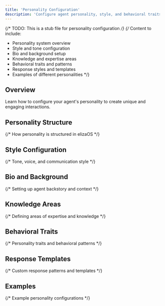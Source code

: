 ```yaml
---
title: 'Personality Configuration'
description: 'Configure agent personality, style, and behavioral traits'
---
```


{/* TODO: This is a stub file for personality configuration */}
{/* Content to include:
   - Personality system overview
   - Style and tone configuration
   - Bio and background setup
   - Knowledge and expertise areas
   - Behavioral traits and patterns
   - Response styles and templates
   - Examples of different personalities
*/}

## Overview

Learn how to configure your agent's personality to create unique and engaging interactions.

## Personality Structure

{/* How personality is structured in elizaOS */}

## Style Configuration

{/* Tone, voice, and communication style */}

## Bio and Background

{/* Setting up agent backstory and context */}

## Knowledge Areas

{/* Defining areas of expertise and knowledge */}

## Behavioral Traits

{/* Personality traits and behavioral patterns */}

## Response Templates

{/* Custom response patterns and templates */}

## Examples

{/* Example personality configurations */}
